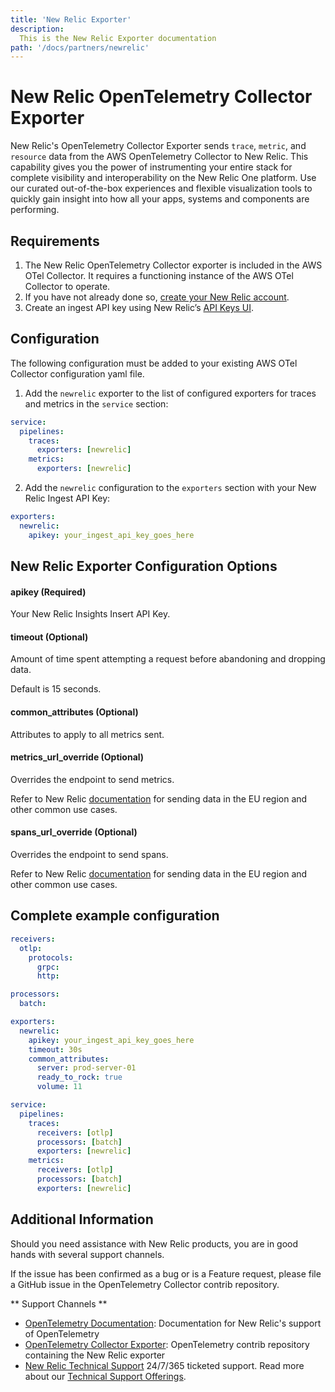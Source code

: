 ```yaml
---
title: 'New Relic Exporter'
description:
  This is the New Relic Exporter documentation
path: '/docs/partners/newrelic'
---
```


# New Relic OpenTelemetry Collector Exporter

New Relic's OpenTelemetry Collector Exporter sends `trace`, `metric`, and `resource` data from the AWS OpenTelemetry Collector to New Relic. This capability gives you the power of instrumenting your entire stack for complete visibility and interoperability on the New Relic One platform. Use our curated out-of-the-box experiences and flexible visualization tools to quickly gain insight into how all your apps, systems and components are performing.

## Requirements

1. The New Relic OpenTelemetry Collector exporter is included in the AWS OTel Collector. It requires a functioning instance of the AWS OTel Collector to operate.
2. If you have not already done so, [create your New Relic account](https://docs.newrelic.com/docs/accounts/accounts-billing/account-setup/create-your-new-relic-account).
3. Create an ingest API key using New Relic’s [API Keys UI](https://one.newrelic.com/launcher/api-keys-ui.api-keys-launcher).

## Configuration

The following configuration must be added to your existing AWS OTel Collector configuration yaml file.

1. Add the `newrelic` exporter to the list of configured exporters for traces and metrics in the `service` section:

  ```yaml
  service:
    pipelines:
      traces:
        exporters: [newrelic]
      metrics:
        exporters: [newrelic]
  ```

2. Add the `newrelic` configuration to the `exporters` section with your New Relic Ingest API Key:

  ```yaml
  exporters:
    newrelic:
      apikey: your_ingest_api_key_goes_here
  ```

## New Relic Exporter Configuration Options

#### apikey (Required)

Your New Relic Insights Insert API Key.

#### timeout (Optional)

Amount of time spent attempting a request before abandoning and dropping data.

Default is 15 seconds.

#### common_attributes (Optional)

Attributes to apply to all metrics sent.

#### metrics_url_override (Optional)

Overrides the endpoint to send metrics.

Refer to New Relic
[documentation](https://docs.newrelic.com/docs/integrations/open-source-telemetry-integrations/opentelemetry/opentelemetry-advanced-configuration#h2-change-endpoints)
for sending data in the EU region and other common use cases.

#### spans_url_override (Optional)

Overrides the endpoint to send spans.

Refer to New Relic
[documentation](https://docs.newrelic.com/docs/integrations/open-source-telemetry-integrations/opentelemetry/opentelemetry-advanced-configuration#h2-change-endpoints)
for sending data in the EU region and other common use cases.

## Complete example configuration

```yaml
receivers:
  otlp:
    protocols:
      grpc:
      http:

processors:
  batch:

exporters:
  newrelic:
    apikey: your_ingest_api_key_goes_here
    timeout: 30s
    common_attributes:
      server: prod-server-01
      ready_to_rock: true
      volume: 11

service:
  pipelines:
    traces:
      receivers: [otlp]
      processors: [batch]
      exporters: [newrelic]
    metrics:
      receivers: [otlp]
      processors: [batch]
      exporters: [newrelic]
```

## Additional Information

Should you need assistance with New Relic products, you are in good hands with several support channels.

If the issue has been confirmed as a bug or is a Feature request, please file a GitHub issue in the OpenTelemetry Collector contrib repository.

** Support Channels **

* [OpenTelemetry Documentation](https://newrelic.com/solutions/opentelemetry): Documentation for New Relic's support of OpenTelemetry
* [OpenTelemetry Collector Exporter](https://github.com/open-telemetry/opentelemetry-collector-contrib/tree/master/exporter/newrelicexporter): OpenTelemetry contrib repository containing the New Relic exporter
* [New Relic Technical Support](https://support.newrelic.com/) 24/7/365 ticketed support. Read more about our [Technical Support Offerings](https://docs.newrelic.com/docs/licenses/license-information/general-usage-licenses/support-plan).
